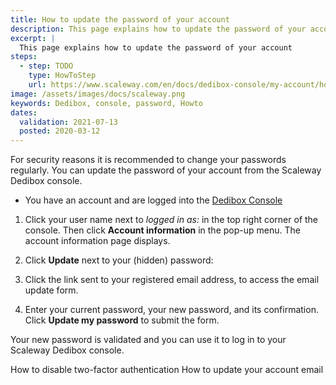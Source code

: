 ```yaml
---
title: How to update the password of your account
description: This page explains how to update the password of your account.
excerpt: |
  This page explains how to update the password of your account
steps:
  - step: TODO
    type: HowToStep
    url: https://www.scaleway.com/en/docs/dedibox-console/my-account/how-to/update-password/
image: /assets/images/docs/scaleway.png
keywords: Dedibox, console, password, Howto
dates:
  validation: 2021-07-13
  posted: 2020-03-12
---
```


For security reasons it is recommended to change your passwords regularly. You can update the password of your account from the Scaleway Dedibox console.

<Message type="requirement">

  - You have an account and are logged into the [Dedibox Console](https://console.online.net) 

</Message>

1. Click your user name next to _logged in as:_ in the top right corner of the console. Then click **Account information** in the pop-up menu. The account information page displays. 

2. Click **Update** next to your (hidden) password:

  <Lightbox
    src="scaleway-dedibox-console-update-password.png"
    width="800"
    alt=""
  />

3. Click the link sent to your registered email address, to access the email update form.

4. Enter your current password, your new password, and its confirmation. Click **Update my password** to submit the form.

Your new password is validated and you can use it to log in to your Scaleway Dedibox console.

<Navigation title="See Also">
  <PreviousButton to="/dedibox-console/my-account/how-to/disable-two-factor-authentication/">How to disable two-factor authentication</PreviousButton>
  <NextButton to="/dedibox-console/my-account/how-to/update-email/">How to update your account email</NextButton>
</Navigation>